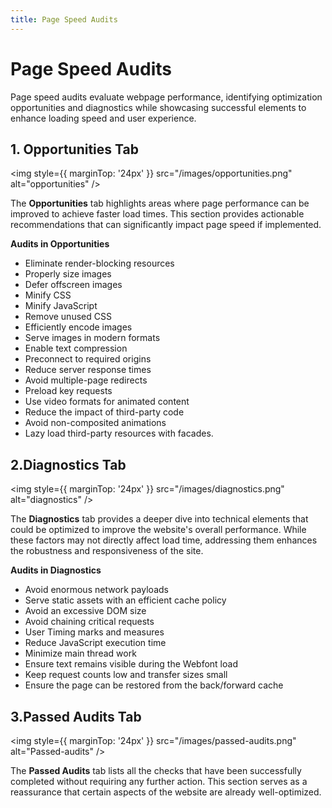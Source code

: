 ```yaml
---
title: Page Speed Audits
--- 
```


# Page Speed Audits

Page speed audits evaluate webpage performance, identifying optimization opportunities and diagnostics while showcasing successful elements to enhance loading speed and user experience.



## 1. Opportunities Tab

<img style={{ marginTop: '24px' }} 
src="/images/opportunities.png" alt="opportunities" />

The **Opportunities** tab highlights areas where page performance can be improved to achieve faster load times. This section provides actionable recommendations that can significantly impact page speed if implemented.

**Audits in Opportunities**

*   Eliminate render-blocking resources
*   Properly size images
*   Defer offscreen images
*   Minify CSS
*   Minify JavaScript
*   Remove unused CSS
*   Efficiently encode images
*   Serve images in modern formats
*   Enable text compression
*   Preconnect to required origins
*   Reduce server response times
*   Avoid multiple-page redirects
*   Preload key requests
*   Use video formats for animated content
*   Reduce the impact of third-party code
*   Avoid non-composited animations
*   Lazy load third-party resources with facades.

  

## 2.Diagnostics Tab

<img style={{ marginTop: '24px' }} 
src="/images/diagnostics.png" alt="diagnostics" />

The **Diagnostics** tab provides a deeper dive into technical elements that could be optimized to improve the website's overall performance. While these factors may not directly affect load time, addressing them enhances the robustness and responsiveness of the site.

  

**Audits in Diagnostics**

*   Avoid enormous network payloads
*   Serve static assets with an efficient cache policy
*   Avoid an excessive DOM size
*   Avoid chaining critical requests
*   User Timing marks and measures
*   Reduce JavaScript execution time
*   Minimize main thread work
*   Ensure text remains visible during the Webfont load
*   Keep request counts low and transfer sizes small
*   Ensure the page can be restored from the back/forward cache

  

## 3.Passed Audits Tab

<img style={{ marginTop: '24px' }} 
src="/images/passed-audits.png" alt="Passed-audits" />




The **Passed Audits** tab lists all the checks that have been successfully completed without requiring any further action. This section serves as a reassurance that certain aspects of the website are already well-optimized.